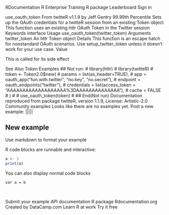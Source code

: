 
RDocumentation 
R Enterprise Training
R package
Leaderboard
Sign in
 
use_oauth_token
From twitteR v1.1.9
by Jeff Gentry
99.99th
Percentile
Sets up the OAuth credentials for a twitteR session from an existing Token object 
This function uses an existing httr OAuth Token in the Twitter session 
Keywords
interface
Usage
use_oauth_token(twitter_token)
Arguments
twitter_token
An httr Token object
Details
This function is an escape hatch for nonstandard OAuth scenarios. Use setup_twitter_token unless it doesn't work for your use case. 
Value

This is called for its side effect 

See Also
Token 
Examples
 ## Not run: 
#     library(httr)
#     library(twitteR)
#     token <- Token2.0$new(
#       params = list(as_header=TRUE),
#       app = oauth_app("fun.with.twitter", "no.key", "no.secret"),
#       endpoint = oauth_endpoints("twitter"),
#       credentials = list(access_token = "AAAAAAAAAAAAAAAAAAA%3DAAAAAAAAAAAAAA"),
#       cache = FALSE
#     )
# 
#     use_oauth_token(token)
#   ## End(Not run)
Documentation reproduced from package twitteR, version 1.1.9, License: Artistic-2.0 
Community examples
Looks like there are no examples yet.
Post a new example:
|||||

## New example
Use markdown to format your example

R code blocks are runnable and interactive:
```r
a <- 2
print(a)
```

You can also display normal code blocks
```
var a = b
```

​

Submit your example
 API documentation 
R package 
Rdocumentation.org 
Created by DataCamp.com
Learn R at work Try it free 
